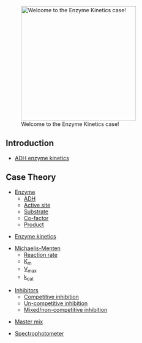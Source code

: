 [[File: EnzymeKinetics Case.jpg|frame|left|x300px|Welcome to the Enzyme Kinetics case!]]

































==Introduction==
*[[ADH enzyme kinetics]]

==Case Theory==
*[[Enzyme]]
**[[ADH]]
**[[Active site]]
**[[Substrate]]
**[[Co-factor]]
**[[Product]]

*[[Enzyme kinetics]]

*[[Michaelis-Menten]]
**[[Reaction rate]]
**[[Km|K<sub>m</sub>]]
**[[Vmax|V<sub>max</sub>]]
**[[Kcat|k<sub>cat</sub>]]

*[[Inhibitors]]
**[[Competitive inhibition]]
**[[Un-competitive inhibition]]
**[[Mixed inhibition|Mixed/non-competitive inhibition]]

*[[Master mix]]

*[[Spectrophotometer]]